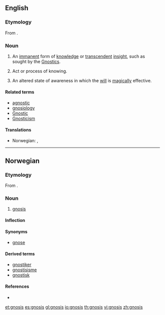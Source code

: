 ==English==

===Etymology===
From {{etyl|grc}} {{term|lang=grc|sc=polytonic|γνῶσις|tr=gnósis||knowledge}}.

===Noun===
{{wikipedia}}
{{en-noun|gnoses}}

# {{gnosticism}} An [[immanent]] form of [[knowledge]] or [[transcendent]] [[insight]], such as sought by the [[Gnostic]]s.
# Act or process of knowing.
# {{occult}} An altered state of awareness in which the [[will]] is [[magically]] effective.

====Related terms====
* [[agnostic]]
* [[gnosiology]]
* [[Gnostic]]
* [[Gnosticism]]

====Translations====
{{trans-top|gnosis}}
* Norwegian: {{t-|no|gnose|m}}, {{t-|no|gnosis|m}}
{{trans-mid}}
{{trans-bottom}}

----

==Norwegian==

===Etymology===
From {{etyl|grc|no}} {{term|lang=grc|sc=polytonic|γνῶσις|tr=gnósis||knowledge}}.

===Noun===
{{infl|no|noun|g=m}}

# {{gnosticism|singulare tantum|lang=no}} [[gnosis]]

====Inflection====
{{no-noun-infl|nb-class=m1|nn-class=n1}}

====Synonyms====
* [[gnose]]

====Derived terms====
* [[gnostiker]]
* [[gnostisisme]]
* [[gnostisk]]

====References====
* {{R:Ordnett}}

[[et:gnosis]]
[[es:gnosis]]
[[gl:gnosis]]
[[io:gnosis]]
[[th:gnosis]]
[[vi:gnosis]]
[[zh:gnosis]]